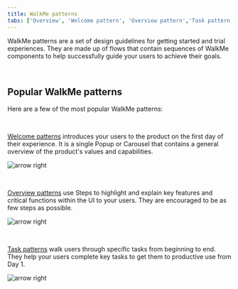 ```yaml
---
title: WalkMe patterns
tabs: ['Overview', 'Welcome pattern', 'Overview pattern','Task pattern']
---
```


<PageDescription>

WalkMe patterns are a set of design guidelines for getting started and trial experiences. They are made up of flows that contain sequences of WalkMe components to help successfully guide your users to achieve their goals.

</PageDescription>

<br />

## Popular WalkMe patterns

Here are a few of the most popular WalkMe patterns:

<br />


<Row>
<Column colLg={8}>

[Welcome patterns](/walkme/walkme-patterns/welcome-pattern) introduces your users to the product on the first day of their experience. It is a single Popup or Carousel that contains a general overview of the product's values and capabilities. 

</Column>
<MiniCard
  gutterLg
  title="Launch Welcome pattern"
  href="/walkme/walkme-patterns/welcome-pattern"
  >

![arrow right](images/arrow-right.png)

</MiniCard>
</Row>


<br />


<Row>
<Column colLg={8}>

[Overview patterns](/walkme/walkme-patterns/overview-pattern) use Steps to highlight and explain key features and critical functions within the UI to your users. They are encouraged to be as few steps as possible.

</Column>
<MiniCard
  gutterLg
  title="Launch Overview pattern"
  href="/walkme/walkme-patterns/overview-pattern"
  >

![arrow right](images/arrow-right.png)

</MiniCard>
</Row>


<br />


<Row>
<Column colLg={8}>

[Task patterns](/walkme/walkme-patterns/task-pattern) walk users through specific tasks from beginning to end. They help your users complete key tasks to get them to productive use from Day 1. 

</Column>
<MiniCard
  gutterLg
  title="Launch Task pattern"
  href="/walkme/walkme-patterns/task-pattern"
  >

![arrow right](images/arrow-right.png)

</MiniCard>
</Row>
